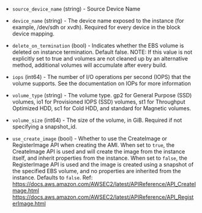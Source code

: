<!-- Code generated from the comments of the RootBlockDevice struct in builder/ebssurrogate/root_block_device.go; DO NOT EDIT MANUALLY -->

- `source_device_name` (string) - Source Device Name

- `device_name` (string) - The device name exposed to the instance (for
  example, /dev/sdh or xvdh). Required for every device in the block
  device mapping.

- `delete_on_termination` (bool) - Indicates whether the EBS volume is
  deleted on instance termination. Default false. NOTE: If this
  value is not explicitly set to true and volumes are not cleaned up by
  an alternative method, additional volumes will accumulate after every
  build.

- `iops` (int64) - The number of I/O operations per second (IOPS) that
  the volume supports. See the documentation on
  IOPs
  for more information

- `volume_type` (string) - The volume type. gp2 for General Purpose
  (SSD) volumes, io1 for Provisioned IOPS (SSD) volumes, st1 for
  Throughput Optimized HDD, sc1 for Cold HDD, and standard for
  Magnetic volumes.

- `volume_size` (int64) - The size of the volume, in GiB. Required if
  not specifying a snapshot_id.

- `use_create_image` (bool) - Whether to use the CreateImage or RegisterImage API when creating the AMI.
  When set to `true`, the CreateImage API is used and will create the image
  from the instance itself, and inherit properties from the instance.
  When set to `false`, the RegisterImage API is used and the image is created using
  a snapshot of the specified EBS volume, and no properties are inherited from the instance.
  Defaults to `false`.
  Ref: https://docs.aws.amazon.com/AWSEC2/latest/APIReference/API_CreateImage.html
      https://docs.aws.amazon.com/AWSEC2/latest/APIReference/API_RegisterImage.html

<!-- End of code generated from the comments of the RootBlockDevice struct in builder/ebssurrogate/root_block_device.go; -->
